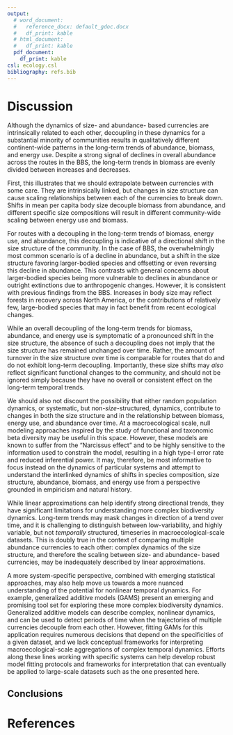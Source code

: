 ```yaml
---
output:
  # word_document:
  #   reference_docx: default_gdoc.docx
  #   df_print: kable
  # html_document:
  #   df_print: kable
  pdf_document: 
    df_print: kable
csl: ecology.csl
bibliography: refs.bib
---
```



# Discussion

Although the dynamics of size- and abundance- based currencies are intrinsically related to each other, decoupling in these dynamics for a substantial minority of communities results in qualitatively different continent-wide patterns in the long-term trends of abundance, biomass, and energy use. Despite a strong signal of declines in overall abundance across the routes in the BBS, the long-term trends in biomass are evenly divided between increases and decreases. 

First, this illustrates that we should extrapolate between currencies with some care. They are intrinsically linked, but changes in size structure can cause scaling relationships between each of the currencies to break down. Shifts in mean per capita body size decouple biomass from abundance, and different specific size compositions will result in different community-wide scaling between energy use and biomass. 

For routes with a decoupling in the long-term trends of biomass, energy use, and abundance, this decoupling is indicative of a directional shift in the size structure of the community. In the case of BBS, the overwhelmingly most common scenario is of a decline in abundance, but a shift in the size structure favoring larger-bodied species and offsetting or even reversing this decline in abundance. This contrasts with general concerns about larger-bodied species being more vulnerable to declines in abundance or outright extinctions due to anthropogenic changes. However, it is consistent with previous findings from the BBS. Increases in body size may reflect forests in recovery across North America, or the contributions of relatively few, large-bodied species that may in fact benefit from recent ecological changes. 

While an overall decoupling of the long-term trends for biomass, abundance, and energy use is symptomatic of a pronounced shift in the size structure, the absence of such a decoupling does not imply that the size structure has remained unchanged over time. Rather, the amount of turnover in the size structure over time is comparable for routes that do and do not exhibit long-term decoupling. Importantly, these size shifts may *also* reflect significant functional changes to the community, and should not be ignored simply because they have no overall or consistent effect on the long-term temporal trends.

We should also not discount the possibility that either random population dynamics, or systematic, but non-*size*-structured, dynamics, contribute to changes in both the size structure and in the relationship between biomass, energy use, and abundance over time. At a macroecological scale, null modeling approaches inspired by the study of functional and taxonomic beta diversity may be useful in this space. However, these models are known to suffer from the "Narcissus effect" and to be highly sensitive to the information used to constrain the model, resulting in a high type-I error rate and reduced inferential power. It may, therefore, be most informative to focus instead on the dynamics of particular systems and attempt to understand the interlinked dynamics of shifts in species composition, size structure, abundance, biomass, and energy use from a perspective grounded in empiricism and natural history. 

While linear approximations can help identify strong directional trends, they have significant limitations for understanding more complex biodiversity dynamics. Long-term trends may mask changes in direction of a trend over time, and it is challenging to distinguish between low-variability, and highly variable, but not *temporally* structured, timeseries in macroecological-scale datasets. This is doubly true in the context of comparing multiple abundance currencies to each other: complex dynamics of the size structure, and therefore the scaling between size- and abundance- based currencies, may be inadequately described by linear approximations. 

A more system-specific perspective, combined with emerging statistical approaches, may also help move us towards a more nuanced understanding of the potential for nonlinear temporal dynamics. For example, generalized additive models (GAMS) present an emerging and promising tool set for exploring these more complex biodiversity dynamics. Generalized additive models can describe complex, nonlinear dynamics, and can be used to detect periods of time when the trajectories of multiple currencies decouple from each other. However, fitting GAMs for this application requires numerous decisions that depend on the specificities of a given dataset, and we lack conceptual frameworks for interpreting macroecological-scale aggregations of complex temporal dynamics. Efforts along these lines working with specific systems can help develop robust model fitting protocols and frameworks for interpretation that can eventually be applied to large-scale datasets such as the one presented here.


## Conclusions

\newpage
# References
